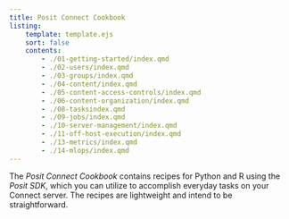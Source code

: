 ```yaml
---
title: Posit Connect Cookbook
listing:
    template: template.ejs
    sort: false
    contents:
        - ./01-getting-started/index.qmd
        - ./02-users/index.qmd
        - ./03-groups/index.qmd
        - ./04-content/index.qmd
        - ./05-content-access-controls/index.qmd
        - ./06-content-organization/index.qmd
        - ./08-tasksindex.qmd
        - ./09-jobs/index.qmd
        - ./10-server-management/index.qmd
        - ./11-off-host-execution/index.qmd
        - ./13-metrics/index.qmd
        - ./14-mlops/index.qmd
---
```


The *Posit Connect Cookbook* contains recipes for Python and R using the *Posit SDK*, which you can utilize to accomplish everyday tasks on your Connect server. The recipes are lightweight and intend to be straightforward.
